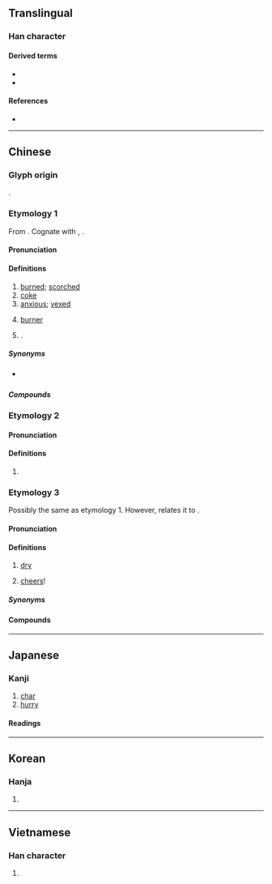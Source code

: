 {{also|焳}}
{{character info}}
==Translingual==

===Han character===
{{Han char|rn=86|rad=火|as=08|sn=12|four=20331|canj=OGF|ids=⿱隹灬}}

====Derived terms====
* {{l|mul|[[僬]], [[噍]], [[嫶]], [[嶕]], [[𢄺]], [[憔]], [[撨]], [[潐]], [[㺘]], [[𨖵]], [[𭧭]], [[樵]], [[燋]], [[膲]], [[𥛲]], [[𪽢]], [[瞧]], [[礁]], [[穛]], [[𧝈]], [[𥼚]], [[𦅃]], [[𦗠]], [[𦣳]], [[蟭]], [[譙]]([[谯]]), [[趭]], [[醮]], [[鐎]]([[𨱓]]), [[䩌]], [[𩏢]], [[𣟼]], [[𩴧]], [[𪆄]]}}
* {{l|mul|[[劁]], [[𨝱]], [[𣤚]], [[㲬]], [[顦]], [[鷦]]([[鹪]]), [[𨿈]], [[𨿞]], [[𭔓]], [[嶣]], [[蕉]], [[䆶]], [[癄]], [[𨶲]]([[𨸋]]), [[燞]]}}

====References====
* {{Han ref|kx=0674.060|dkj=19119|dj=1086.020|hdz=32212.010|uh=7126|ud=28966|bh=B54A|bd=46410}}

----

==Chinese==

===Glyph origin===
{{Han etym}}
{{Han compound|隹|火|ls=ic|t1=bird|t2=fire}}.

===Etymology 1===
{{zh-forms}}
From {{inh|zh|sit-pro|*tsjow||to boil; to burn; to cook; to bake}}. Cognate with {{cog|bo|འཚོད||to cook}}, {{cog|my|ဆူ||to boil}}.

====Pronunciation====
{{zh-pron
|m=jiāo
|m-s=jiao1
|c=ziu1
|c-t=diau1
|g=jieu1
|h=pfs=chêu;gd=jiau1
|j=jiau1
|mb=ciáu
|md=ciĕu
|md_note=literary
|mn=chiau/twv:chau
|mn_note=literary
|mn-t=ziao1/ziou1
|mn-t_note=literary; ziao1 - Shantou; ziou1 - Chaozhou
|w=1jiau
|x=ziau1
|mc=y
|oc=y
|cat=a,n,pn
}}

====Definitions====
{{zh-hanzi}}

# [[burned]]; [[scorched]]
# [[coke]] {{gloss|solid fuel}}
# [[anxious]]; [[vexed]]
# {{lb|zh|TCM}} [[burner]]
# {{surname|zh}}.

=====Synonyms=====
* {{sense|burned}} {{q|Cantonese}} {{zh-l|*燶}}

=====Compounds=====
{{zh-der|三焦|上焦|下焦|中焦|分離焦慮|勞心焦思|勞身焦思|包焦尼|宵旰焦勞|對焦|心焦|心焦如火|心焦如焚|憋憋焦焦|木焦油|火焦火辣|無煙焦煤|焦三仙|焦仲卿|焦仲卿妻|焦勞|焦化|焦土|焦土政策|焦孟不離|焦尾|焦尾琴|焦循|焦心|焦心勞思|焦急|焦慮|焦憋|焦月|焦枯|焦桐|焦棱|焦沙爛石|焦油|焦渴|焦灼|焦炙|焦炭|焦煤|焦熬投石|焦穫|焦糖|焦距|焦躁|焦金流石|焦釜|焦雷|焦霹靂|焦面大士|焦頭爛額|焦黃|焦黑|焦點|煉焦|煉焦爐|煤焦油|燒焦|爛額焦頭|皮焦肉爛|聚焦|脣焦舌敝|舌敝脣焦|苦心焦慮|調焦|變焦鏡頭|近焦攝影|迸兒焦|鐺底焦飯|面皮焦黃|鮑焦|焦家莊|焦眉|焦岱|焦山河|失焦}}

===Etymology 2===

====Pronunciation====
{{zh-pron
|m=jiāo
|c=ziu1
|cat=cl
}}

====Definitions====
{{zh-hanzi}}

# {{lb|zh|physics}} {{zh-short|焦耳|[[joule]] {{gloss|energy unit}}}}

===Etymology 3===
Possibly the same as etymology 1. However, {{zh-ref|Bodman (1980)}} relates it to {{cog|mkh-vie-pro|*trawᴮ||dry}}.

====Pronunciation====
{{zh-forms|alt=乾,燋,凋,礁,灱-Teochew}}
{{zh-pron
|mb=diǎu
|mb_note=vernacular
|md=dă
|md_note=vernacular
|mn=ta/xm,zz,tw:na
|mn_note=vernacular; na - only used in {{zh-l|*干焦}}
|mn-t=da1
|mn-t_note=vernacular
|cat=a
}}

====Definitions====
{{head|zh|adjective}}

# {{lb|zh|Min|Jianning|_|Gan}} [[dry]]
# {{lb|zh|Singapore|_|Hokkien}} [[cheers]]!

=====Synonyms=====
{{zh-dial|乾}}
{{zh-dial|乾杯}}

====Compounds====
{{zh-der|干焦|喙焦|烏焦㾪|焦涸涸|焦料|焦鬆|焦而鬆|焦洗|*焦燥|臭火焦|臭焦|止喙焦|焦尾|焦尾蔥|焦塗|焦癆|焦𠕇|*焦耳|焦脯|*焦心|焦肘|焦堅|焦乾|焦炒|焦碣}}

----

==Japanese==

===Kanji===
{{ja-kanji|grade=c|rs=火08}}

# [[char]]
# [[hurry]]

====Readings====
{{ja-readings
|goon=しょう<せう
|kanon=しょう<せう
|kun=こ-げる, あせ-る, こ-がれる, こ-がす, じ-れる, じ-らす
}}

----

==Korean==

===Hanja===
{{ko-hanja|hangeul=초|eumhun=|rv=cho|mr=ch'o|y=cho}}

# {{rfdef|ko|sort=火08}}

----

==Vietnamese==

===Han character===
{{vi-readings|reading=tiêu|rs=火08}}

# {{rfdef|vi|sort=火08}}